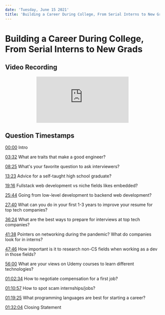 ```yaml
---
date: 'Tuesday, June 15 2021'
title: 'Building a Career During College, From Serial Interns to New Grads'
---
```


# Building a Career During College, From Serial Interns to New Grads

## Video Recording

<center>
  <iframe
    src="https://www.youtube.com/embed/GqHn0cSSiQM"
    title="YouTube video player"
    frameBorder="0"
    allow="accelerometer; autoplay; clipboard-write; encrypted-media; gyroscope; picture-in-picture"
    allowFullScreen
    loading="lazy"
  ></iframe>
</center>

## Question Timestamps

[00:00](https://youtu.be/GqHn0cSSiQM?t=0) Intro

[03:32](https://youtu.be/GqHn0cSSiQM?t=212) What are traits that make a good engineer?

[08:25](https://youtu.be/GqHn0cSSiQM?t=505) What's your favorite question to ask interviewers?

[13:23](https://youtu.be/GqHn0cSSiQM?t=803) Advice for a self-taught high school graduate?

[19:16](https://youtu.be/GqHn0cSSiQM?t=1156) Fullstack web development vs niche fields likes embedded?

[25:44](https://youtu.be/GqHn0cSSiQM?t=1544) Going from low-level development to backend web development?

[27:40](https://youtu.be/GqHn0cSSiQM?t=1660) What can you do in your first 1-3 years to improve your resume for top tech companies?

[36:24](https://youtu.be/GqHn0cSSiQM?t=2184) What are the best ways to prepare for interviews at top tech companies?

[41:38](https://youtu.be/GqHn0cSSiQM?t=2498) Pointers on networking during the pandemic? What do companies look for in interns?

[47:46](https://youtu.be/GqHn0cSSiQM?t=2866) How important is it to research non-CS fields when working as a dev in those fields?

[56:00](https://youtu.be/GqHn0cSSiQM?t=3360) What are your views on Udemy courses to learn different technologies?

[01:02:34](https://youtu.be/GqHn0cSSiQM?t=3754) How to negotiate compensation for a first job?

[01:10:57](https://youtu.be/GqHn0cSSiQM?t=4257) How to spot scam internships/jobs?

[01:19:25](https://youtu.be/GqHn0cSSiQM?t=4765) What programming languages are best for starting a career?

[01:32:04](https://youtu.be/GqHn0cSSiQM?t=5524) Closing Statement
